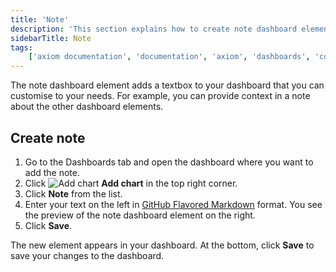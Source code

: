 ```yaml
---
title: 'Note'
description: 'This section explains how to create note dashboard elements and add them to your dashboard.'
sidebarTitle: Note
tags:
    ['axiom documentation', 'documentation', 'axiom', 'dashboards', 'collaboration', 'queries', 'visualizations', 'filters', 'charts', 'simple query builder', 'advanced query builder']
---
```



The note dashboard element adds a textbox to your dashboard that you can customise to your needs. For example, you can provide context in a note about the other dashboard elements.

<Prerequisites />

## Create note

1. Go to the Dashboards tab and open the dashboard where you want to add the note.
1. Click <img src="/doc-assets/icons/plus.svg" className="inline-icon" alt="Add chart" /> **Add chart** in the top right corner.
1. Click **Note** from the list.
1. Enter your text on the left in [GitHub Flavored Markdown](https://docs.github.com/en/get-started/writing-on-github/getting-started-with-writing-and-formatting-on-github/basic-writing-and-formatting-syntax) format. You see the preview of the note dashboard element on the right.
1. Click **Save**.

The new element appears in your dashboard. At the bottom, click **Save** to save your changes to the dashboard.